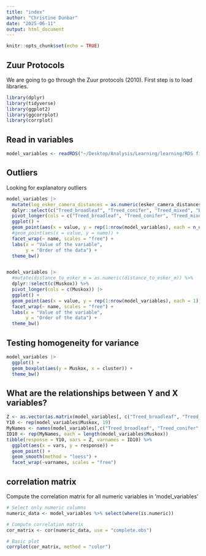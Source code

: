 ```yaml
---
title: "index"
author: "Christine Dunbar"
date: "2025-06-11"
output: html_document
---
```


```r
knitr::opts_chunk$set(echo = TRUE)
```

## Zuur Protocols

We are going to go through the Zuur protocols (2010). 
First step is to load libraries.

```r
library(dplyr)
library(tidyverse)
library(ggplot2)
library(ggcorrplot)
library(corrplot)
```

## Read in variables
 
 


```r
model_variables <- readRDS("~/Desktop/Analysis/Learning/learning/RDS files/model_variables.rds")
```

## Outliers

Looking for explanatory outliers 

```r
model_variables |> 
  mutate(log_esker_camera_distances = as.numeric(esker_camera_distances)) %>%
  dplyr::select(c("Treed_broadleaf", "Treed_conifer", "Treed_mixed", "Bryoid", "Shrub", "Water", "Herbs", "gray_wolf", "grizzly_bear", "Arctic_DEM_500m_elevation_m", "esker_camera_distances", "log_esker_camera_distances", "fire_age0", "fire_age1", "fire_age2", "fire_age3", "fire_age4", "TRI_extracted", "grizzly_per_day", "gray_wolf_per_day")) %>%
  pivot_longer(cols = c("Treed_broadleaf", "Treed_conifer", "Treed_mixed", "Bryoid", "Shrub", "Water", "Herbs", "gray_wolf", "grizzly_bear", "Arctic_DEM_500m_elevation_m", "esker_camera_distances", "log_esker_camera_distances", "fire_age0", "fire_age1", "fire_age2", "fire_age3", "fire_age4", "TRI_extracted", "grizzly_per_day", "gray_wolf_per_day")) |> 
  ggplot() +
  geom_point(aes(x = value, y = rep(1:nrow(model_variables), each = n_distinct(name)))) +
  #geom_point(aes(x = value, y = name)) +
  facet_wrap(~ name, scales = "free") +
  labs(x = "Value of the variable",
       y = "Order of the data") +
  theme_bw()


model_variables |> 
  #mutate(distance_to_esker_m = as.numeric(distance_to_esker_m)) %>%
  dplyr::select(c(Muskox)) %>%
  pivot_longer(cols = c(Muskox)) |> 
  ggplot() +
  geom_point(aes(x = value, y = rep(1:nrow(model_variables), each = 1))) +
  facet_wrap(~ name, scales = "free") +
  labs(x = "Value of the variable",
       y = "Order of the data") +
  theme_bw()
```
## Testing homogeneity for variance

```r
model_variables |> 
  ggplot() +
  geom_boxplot(aes(y = Muskox, x = cluster)) +
  theme_bw()
```

## What are the relationships between Y and X variables?

```r
Z <- as.vector(as.matrix(model_variables[, c("Treed_broadleaf", "Treed_conifer", "Treed_mixed", "Bryoid", "Shrub", "Water", "Herbs", "gray_wolf", "grizzly_bear", "Arctic_DEM_500m_elevation_m", "log_esker_camera_distances", "esker_camera_distances","fire_age0", "fire_age1", "fire_age2", "fire_age3", "fire_age4", "TRI_extracted", "season")]))
Y10 <- rep(model_variables$Muskox, 19)
MyNames <- names(model_variables[,c("Treed_broadleaf", "Treed_conifer", "Treed_mixed", "Bryoid", "Shrub", "Water", "Herbs", "gray_wolf", "grizzly_bear", "Arctic_DEM_500m_elevation_m", "esker_camera_distances", "log_esker_camera_distances", "fire_age0", "fire_age1", "fire_age2", "fire_age3", "fire_age4", "TRI_extracted", "season")])
ID10 <- rep(MyNames, each = length(model_variables$Muskox))
tibble(response = Y10, vars = Z, varnames = ID10) %>%
  ggplot(aes(x = vars, y = response)) +
  geom_point() +
  geom_smooth(method = "loess") +
  facet_wrap(~varnames, scales = "free")
```
## correlation matrix

Compute the correlation matrix for all numeric variables in 'model_variables'

```r
# Select only numeric columns
numeric_data <- model_variables %>% select(where(is.numeric))

# Compute correlation matrix
cor_matrix <- cor(numeric_data, use = "complete.obs")

# Basic plot
corrplot(cor_matrix, method = "color")
```
